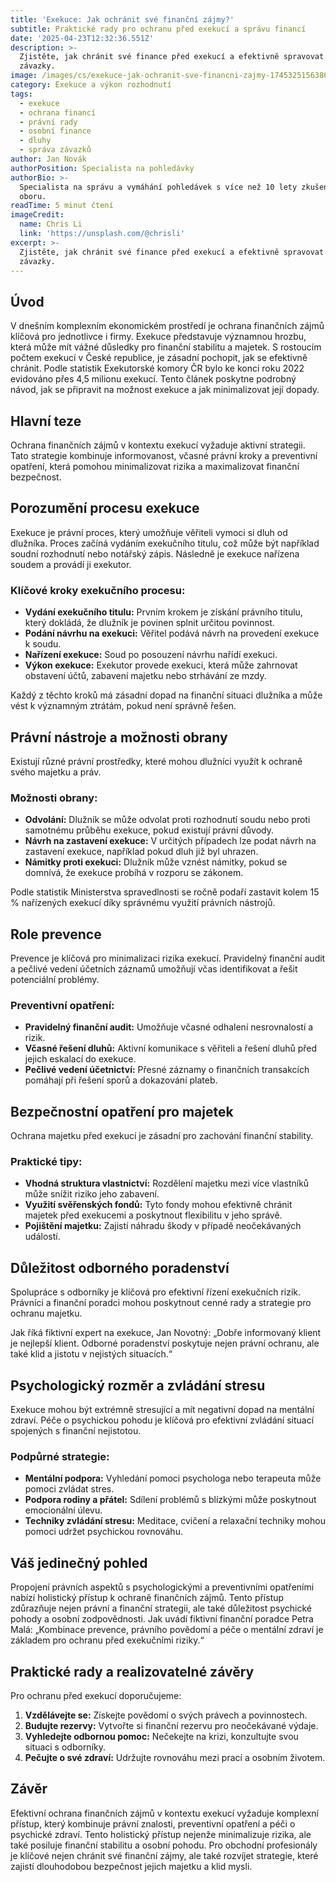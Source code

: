 ```yaml
---
title: 'Exekuce: Jak ochránit své finanční zájmy?'
subtitle: Praktické rady pro ochranu před exekucí a správu financí
date: '2025-04-23T12:32:36.551Z'
description: >-
  Zjistěte, jak chránit své finance před exekucí a efektivně spravovat své
  závazky.
image: /images/cs/exekuce-jak-ochranit-sve-financni-zajmy-1745325156386.jpg
category: Exekuce a výkon rozhodnutí
tags:
  - exekuce
  - ochrana financí
  - právní rady
  - osobní finance
  - dluhy
  - správa závazků
author: Jan Novák
authorPosition: Specialista na pohledávky
authorBio: >-
  Specialista na správu a vymáhání pohledávek s více než 10 lety zkušeností v
  oboru.
readTime: 5 minut čtení
imageCredit:
  name: Chris Li
  link: 'https://unsplash.com/@chrisli'
excerpt: >-
  Zjistěte, jak chránit své finance před exekucí a efektivně spravovat své
  závazky.
---
```

## Úvod

V dnešním komplexním ekonomickém prostředí je ochrana finančních zájmů klíčová pro jednotlivce i firmy. Exekuce představuje významnou hrozbu, která může mít vážné důsledky pro finanční stabilitu a majetek. S rostoucím počtem exekucí v České republice, je zásadní pochopit, jak se efektivně chránit. Podle statistik Exekutorské komory ČR bylo ke konci roku 2022 evidováno přes 4,5 milionu exekucí. Tento článek poskytne podrobný návod, jak se připravit na možnost exekuce a jak minimalizovat její dopady.

## Hlavní teze

Ochrana finančních zájmů v kontextu exekucí vyžaduje aktivní strategii. Tato strategie kombinuje informovanost, včasné právní kroky a preventivní opatření, která pomohou minimalizovat rizika a maximalizovat finanční bezpečnost. 

## Porozumění procesu exekuce

Exekuce je právní proces, který umožňuje věřiteli vymoci si dluh od dlužníka. Proces začíná vydáním exekučního titulu, což může být například soudní rozhodnutí nebo notářský zápis. Následně je exekuce nařízena soudem a provádí ji exekutor.

### Klíčové kroky exekučního procesu:
- **Vydání exekučního titulu:** Prvním krokem je získání právního titulu, který dokládá, že dlužník je povinen splnit určitou povinnost.
- **Podání návrhu na exekuci:** Věřitel podává návrh na provedení exekuce k soudu.
- **Nařízení exekuce:** Soud po posouzení návrhu nařídí exekuci.
- **Výkon exekuce:** Exekutor provede exekuci, která může zahrnovat obstavení účtů, zabavení majetku nebo strhávání ze mzdy.

Každý z těchto kroků má zásadní dopad na finanční situaci dlužníka a může vést k významným ztrátám, pokud není správně řešen.

## Právní nástroje a možnosti obrany

Existují různé právní prostředky, které mohou dlužníci využít k ochraně svého majetku a práv.

### Možnosti obrany:
- **Odvolání:** Dlužník se může odvolat proti rozhodnutí soudu nebo proti samotnému průběhu exekuce, pokud existují právní důvody.
- **Návrh na zastavení exekuce:** V určitých případech lze podat návrh na zastavení exekuce, například pokud dluh již byl uhrazen.
- **Námitky proti exekuci:** Dlužník může vznést námitky, pokud se domnívá, že exekuce probíhá v rozporu se zákonem.

Podle statistik Ministerstva spravedlnosti se ročně podaří zastavit kolem 15 % nařízených exekucí díky správnému využití právních nástrojů.

## Role prevence

Prevence je klíčová pro minimalizaci rizika exekucí. Pravidelný finanční audit a pečlivé vedení účetních záznamů umožňují včas identifikovat a řešit potenciální problémy.

### Preventivní opatření:
- **Pravidelný finanční audit:** Umožňuje včasné odhalení nesrovnalostí a rizik.
- **Včasné řešení dluhů:** Aktivní komunikace s věřiteli a řešení dluhů před jejich eskalací do exekuce.
- **Pečlivé vedení účetnictví:** Přesné záznamy o finančních transakcích pomáhají při řešení sporů a dokazování plateb.

## Bezpečnostní opatření pro majetek

Ochrana majetku před exekucí je zásadní pro zachování finanční stability.

### Praktické tipy:
- **Vhodná struktura vlastnictví:** Rozdělení majetku mezi více vlastníků může snížit riziko jeho zabavení.
- **Využití svěřenských fondů:** Tyto fondy mohou efektivně chránit majetek před exekucemi a poskytnout flexibilitu v jeho správě.
- **Pojištění majetku:** Zajistí náhradu škody v případě neočekávaných událostí.

## Důležitost odborného poradenství

Spolupráce s odborníky je klíčová pro efektivní řízení exekučních rizik. Právníci a finanční poradci mohou poskytnout cenné rady a strategie pro ochranu majetku.

Jak říká fiktivní expert na exekuce, Jan Novotný: „Dobře informovaný klient je nejlepší klient. Odborné poradenství poskytuje nejen právní ochranu, ale také klid a jistotu v nejistých situacích.“

## Psychologický rozměr a zvládání stresu

Exekuce mohou být extrémně stresující a mít negativní dopad na mentální zdraví. Péče o psychickou pohodu je klíčová pro efektivní zvládání situací spojených s finanční nejistotou.

### Podpůrné strategie:
- **Mentální podpora:** Vyhledání pomoci psychologa nebo terapeuta může pomoci zvládat stres.
- **Podpora rodiny a přátel:** Sdílení problémů s blízkými může poskytnout emocionální úlevu.
- **Techniky zvládání stresu:** Meditace, cvičení a relaxační techniky mohou pomoci udržet psychickou rovnováhu.

## Váš jedinečný pohled

Propojení právních aspektů s psychologickými a preventivními opatřeními nabízí holistický přístup k ochraně finančních zájmů. Tento přístup zdůrazňuje nejen právní a finanční strategii, ale také důležitost psychické pohody a osobní zodpovědnosti. Jak uvádí fiktivní finanční poradce Petra Malá: „Kombinace prevence, právního povědomí a péče o mentální zdraví je základem pro ochranu před exekučními riziky.“

## Praktické rady a realizovatelné závěry

Pro ochranu před exekucí doporučujeme:
1. **Vzdělávejte se:** Získejte povědomí o svých právech a povinnostech.
2. **Budujte rezervy:** Vytvořte si finanční rezervu pro neočekávané výdaje.
3. **Vyhledejte odbornou pomoc:** Nečekejte na krizi, konzultujte svou situaci s odborníky.
4. **Pečujte o své zdraví:** Udržujte rovnováhu mezi prací a osobním životem.

## Závěr

Efektivní ochrana finančních zájmů v kontextu exekucí vyžaduje komplexní přístup, který kombinuje právní znalosti, preventivní opatření a péči o psychické zdraví. Tento holistický přístup nejenže minimalizuje rizika, ale také posiluje finanční stabilitu a osobní pohodu. Pro obchodní profesionály je klíčové nejen chránit své finanční zájmy, ale také rozvíjet strategie, které zajistí dlouhodobou bezpečnost jejich majetku a klid mysli.
